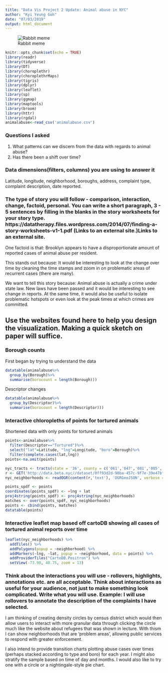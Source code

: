 ```yaml
---
title: "Data Vis Project 2 Update: Animal abuse in NYC"
author: "Kyi Yeung Goh"
date: "07/03/2019"
output: html_document
---
```

![Rabbit meme](rabbitmeme.jpg)

```r
knitr::opts_chunk$set(echo = TRUE)
library(readr)
library(tidyverse)
library(DT)
library(choroplethr)
library(choroplethrMaps)
library(tigris)
library(dplyr)
library(leaflet)
library(sp)
library(ggmap)
library(maptools)
library(broom)
library(httr)
library(rgdal)
animalabuse<-read_csv('animalabuse.csv')
```

### Questions I asked
1. What patterns can we discern from the data with regards to animal abuse?
2. Has there been a shift over time? 

### Data dimensions(filters, columns) you are using to answer it
Latitude, longitude, neighborhood, boroughs, address, complaint type, complaint description, date reported. 

### The type of story you will follow - comparison, interaction, change, factoid, personal. You can write a short paragraph, 3 - 5 sentences by filling in the blanks in the story worksheets for your story type. https://datatherapy.files.wordpress.com/2014/07/finding-a-story-worksheets-v1-1.pdf (Links to an external site.)Links to an external site.

One factoid	is	that: Brooklyn appears to have a disproportionate amount of reported cases of animal abuse per resident. 

This stands out because: It would be interesting to look at the change over time by cleaning the time stamps and zoom in on problematic areas of recurrent cases (there are many).

We	want	to	tell	this	story	because: Animal abuse is actually a crime under state law. New laws have been passed and it would be interesting to see change in reports. At the same time, it would also be useful to isolate problematic hotspots or even look at the peak times at which crimes are committed. 


## Use the websites found here to help you design the visualization. Making a quick sketch on paper will suffice.

### Borough counts 
First began by trying to understand the data
```r
datatable(animalabuse%>%
  group_by(Borough)%>%
  summarise(borocount = length(Borough)))
```

Descriptor changes
```r
datatable(animalabuse%>%
  group_by(Descriptor)%>%
  summarise(borocount = length(Descriptor)))
```

### Interactive chloropleths of points for tortured animals
Shortened data with only points for tortured animals 
```r
points<-animalabuse%>%
  filter(Descriptor=="Tortured")%>%
  select("lat"=Latitude, "lng"=Longitude, "boro"=Borough)%>%
  filter(complete.cases(lat,lng))
points<-na.omit(points)
```

```r
nyc_tracts <- tracts(state = '36', county = c('061','047','081','005','085'))
r <- GET('http://data.beta.nyc//dataset/0ff93d2d-90ba-457c-9f7e-39e47bf2ac5f/resource/35dd04fb-81b3-479b-a074-a27a37888ce7/download/d085e2f8d0b54d4590b1e7d1f35594c1pediacitiesnycneighborhoods.geojson')
nyc_neighborhoods <- readOGR(content(r,'text'), 'OGRGeoJSON', verbose = F)
```

```r
points_spdf <- points
coordinates(points_spdf) <- ~lng + lat
proj4string(points_spdf) <- proj4string(nyc_neighborhoods)
matches <- over(points_spdf, nyc_neighborhoods)
points <- cbind(points, matches)
datatable(points)
```

### Interactive leaflet map based off cartoDB showing all cases of tortured animal reports over time
```r
leaflet(nyc_neighborhoods) %>%
  addTiles() %>% 
  addPolygons(popup = ~neighborhood) %>% 
  addMarkers(~lng, ~lat, popup = ~neighborhood, data = points) %>%
  addProviderTiles("CartoDB.Positron") %>%
  setView(-73.98, 40.75, zoom = 13)
```



### Think about the interactions you will use - rollovers, highlights, annotations etc. are all acceptable. Think about interactions as useful for your audience, not just to make something look complicated. Write what you will use. Example: I will use rollovers to annotate the description of the complaints I have selected.

I am thinking of creating density circles by census district which would then allow users to interact with more granular data through clicking the circle much like the website about refugees that was shown in lecture. With thism I can show neighborhoods that are 'problem areas', allowing public services to respond with greater enforcement. 

I also intend to provide transition charts plotting abuse cases over times (perhaps stacked according to type and boro) for each year. I might also stratify the sample based on time of day and months. I would also like to try one with a circle or a nightingale-style pie chart. 


